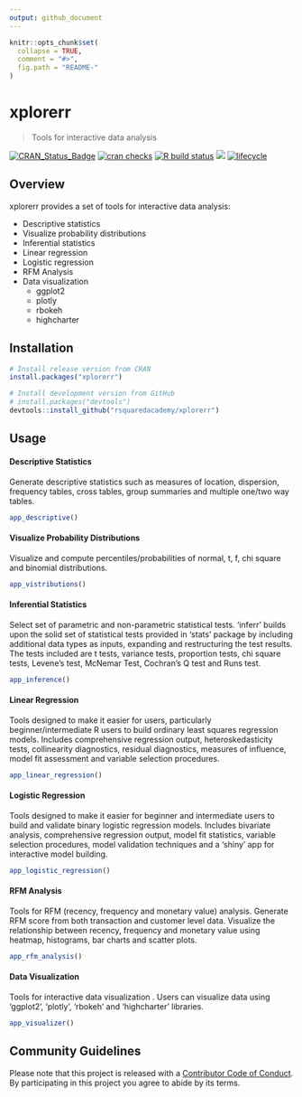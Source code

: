 ```yaml
---
output: github_document
---
```


<!-- README.md is generated from README.Rmd. Please edit that file -->

```r
knitr::opts_chunk$set(
  collapse = TRUE,
  comment = "#>",
  fig.path = "README-"
)
```

# xplorerr 

> Tools for interactive data analysis 

[![CRAN_Status_Badge](https://www.r-pkg.org/badges/version/xplorerr)](https://cran.r-project.org/package=xplorerr)
[![cran checks](https://cranchecks.info/badges/summary/xplorerr)](https://cran.r-project.org/web/checks/check_results_xplorerr.html) 
[![R build status](https://github.com/rsquaredacademy/xplorerr/workflows/R-CMD-check/badge.svg)](https://github.com/rsquaredacademy/xplorerr/actions)
[![](https://cranlogs.r-pkg.org/badges/grand-total/xplorerr)](https://cran.r-project.org/package=xplorerr) [![lifecycle](https://img.shields.io/badge/lifecycle-maturing-blue.svg)](https://www.tidyverse.org/lifecycle/#maturing)

## Overview

xplorerr provides a set of tools for interactive data analysis:

- Descriptive statistics
- Visualize probability distributions
- Inferential statistics
- Linear regression
- Logistic regression
- RFM Analysis
- Data visualization
    - ggplot2
    - plotly
    - rbokeh
    - highcharter

## Installation

```r
# Install release version from CRAN
install.packages("xplorerr")

# Install development version from GitHub
# install.packages("devtools")
devtools::install_github("rsquaredacademy/xplorerr")
```

## Usage

#### Descriptive Statistics

Generate descriptive statistics such as measures of location, dispersion, 
frequency tables, cross tables, group summaries and multiple one/two way tables. 

```r
app_descriptive()
```

#### Visualize Probability Distributions

Visualize and compute percentiles/probabilities of normal, t, f, chi square and 
binomial distributions.

```r
app_vistributions()
```

#### Inferential Statistics

Select set of parametric and non-parametric statistical tests. 'inferr' builds 
upon the solid set of statistical tests provided in 'stats' package by 
including additional data types as inputs, expanding and restructuring the test 
results. The tests included are t tests, variance tests, proportion tests, chi 
square tests, Levene's test, McNemar Test, Cochran's Q test and Runs test.

```r
app_inference()
```

#### Linear Regression

Tools designed to make it easier for users, particularly beginner/intermediate 
R users to build ordinary least squares regression models. Includes 
comprehensive regression output, heteroskedasticity tests, collinearity 
diagnostics, residual diagnostics, measures of influence, model fit assessment 
and variable selection procedures.


```r
app_linear_regression()
```

#### Logistic Regression

Tools designed to make it easier for beginner and intermediate users to build 
and validate binary logistic regression models. Includes bivariate analysis, 
comprehensive regression output, model fit statistics, variable selection 
procedures, model validation techniques and a 'shiny' app for interactive model 
building.

```r
app_logistic_regression()
```

#### RFM Analysis

Tools for RFM (recency, frequency and monetary value) analysis. Generate RFM 
score from both transaction and customer level data. Visualize the relationship 
between recency, frequency and monetary value using heatmap, histograms, bar 
charts and scatter plots.

```r
app_rfm_analysis()
```

#### Data Visualization

Tools for interactive data visualization . Users can visualize data using 
'ggplot2', 'plotly', 'rbokeh' and 'highcharter' libraries. 

```r
app_visualizer()
```

## Community Guidelines

Please note that this project is released with a [Contributor Code of Conduct](CONDUCT.md). By participating in this project you agree to abide by its terms.
